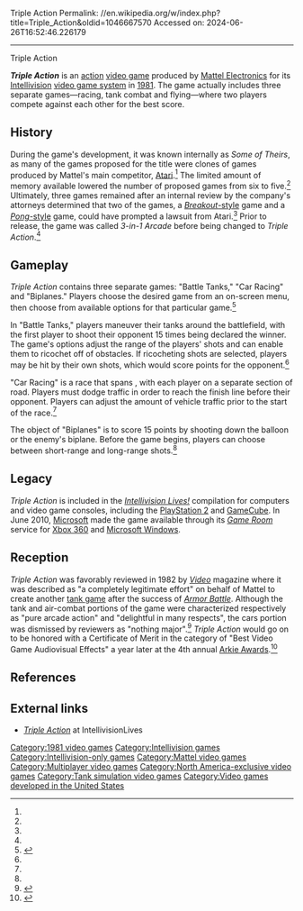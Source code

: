 Triple Action
Permalink: //en.wikipedia.org/w/index.php?title=Triple_Action&oldid=1046667570
Accessed on: 2024-06-26T16:52:46.226179



------
Triple Action
{{Infobox video game
| title = Triple Action 
| image = Triple Action cover.jpg
| caption= 
| developer = [[Mattel]]
| publisher = Mattel
| designer = Rich O'Keefe<ref name="INTVlives">{{cite web|url=http://www.intellivisiongames.com/gamepage.php?gameId=106|title=Triple Action|work=IntellivisionLives.com|access-date=2010-06-18|url-status=dead|archive-url=https://web.archive.org/web/20100210231352/http://www.intellivisiongames.com/gamepage.php?gameId=106|archive-date=2010-02-10}}</ref>
| engine =
| released = {{vgrelease|NA|October 15, 1981<ref>{{Cite web|url=https://history.blueskyrangers.com/mattelelectronics/games/tripleaction.html|title = Triple Action}}</ref>}}
| genre = [[Action game|Action]]
| modes = [[Multiplayer video game|Multiplayer]]
| platforms = [[Intellivision]]
}}

'''''Triple Action''''' is an [[Action game|action]] [[video game]] produced by [[Mattel|Mattel Electronics]] for its [[Intellivision]] [[gaming console|video game system]] in [[1981 in video gaming|1981]]. The game actually includes three separate games—racing, tank combat and flying—where two players compete against each other for the best score.

==History==
During the game's development, it was known internally as ''Some of Theirs'', as many of the games proposed for the title were clones of games produced by Mattel's main competitor, [[Atari, Inc.|Atari]].<ref name="INTVlives"/> The limited amount of memory available lowered the number of proposed games from six to five.<ref name="INTVlives"/> Ultimately, three games remained after an internal review by the company's attorneys determined that two of the games, a [[Breakout (video game)|''Breakout''-style]] game and a [[Pong|''Pong''-style]] game, could have prompted a lawsuit from Atari.<ref name="INTVlives"/> Prior to release, the game was called ''3-in-1 Arcade'' before being changed to ''Triple Action''.<ref name="INTVlives"/>

==Gameplay==
''Triple Action'' contains three separate games: "Battle Tanks," "Car Racing" and "Biplanes." Players choose the desired game from an on-screen menu, then choose from available options for that particular game.<ref name="TAInst">{{cite web|url=http://www.intellivisiongames.com/bluesky/games/instructions/action/3action.txt|title=Triple Action Instructions|work=IntellivisionLives.com|access-date=2010-06-18}}</ref>

In "Battle Tanks," players maneuver their tanks around the battlefield, with the first player to shoot their opponent 15 times being declared the winner. The game's options adjust the range of the players' shots and can enable them to ricochet off of obstacles. If ricocheting shots are selected, players may be hit by their own shots, which would score points for the opponent.<ref name="TAInst"/>

"Car Racing" is a race that spans {{convert|100|mi|km}}, with each player on a separate section of road. Players must dodge traffic in order to reach the finish line before their opponent. Players can adjust the amount of vehicle traffic prior to the start of the race.<ref name="TAInst"/>

The object of "Biplanes" is to score 15 points by shooting down the balloon or the enemy's biplane. Before the game begins, players can choose between short-range and long-range shots.<ref name="TAInst"/>

==Legacy==
''Triple Action'' is included in the ''[[Intellivision Lives!]]'' compilation for computers and video game consoles, including the [[PlayStation 2]] and [[GameCube]]. In June 2010, [[Microsoft]] made the game available through its ''[[Game Room]]'' service for [[Xbox 360]] and [[Microsoft Windows]].

==Reception==
''Triple Action'' was favorably reviewed in 1982 by ''[[Video (magazine)|Video]]'' magazine where it was described as "a completely legitimate effort" on behalf of Mattel to create another [[tank game]] after the success of ''[[Armor Battle]]''. Although the tank and air-combat portions of the game were characterized respectively as "pure arcade action" and "delightful in many respects", the cars portion was dismissed by reviewers as "nothing major".<ref>{{cite journal |last1= Kunkel |first1= Bill |author-link1= Bill Kunkel (gaming)|last2= Katz |first2= Arnie |author-link2= Arnie Katz|date= March 1982 |title= Arcade Alley: Mixed Reviews for Intellivision |journal= [[Video (magazine)|Video]]|publisher= Reese Communications|volume= 5|issue= 12|pages= 40–42|issn= 0147-8907}}</ref>{{rp|42}} ''Triple Action'' would go on to be honored with a Certificate of Merit in the category of "Best Video Game Audiovisual Effects" a year later at the 4th annual [[Arkie Awards]].<ref>{{cite journal |last1= Kunkel |first1= Bill |author-link1= Bill Kunkel (gaming)|last2= Katz |first2= Arnie |author-link2= Arnie Katz|date= February 1983 |title= Arcade Alley: The Fourth Annual Arcade Awards |journal= [[Video (magazine)|Video]]|publisher= Reese Communications|volume= 6|issue= 11|pages= 30, 108|issn= 0147-8907}}</ref>{{rp|108}}

==References==
{{reflist}}

==External links==
* [https://web.archive.org/web/20100210231352/http://www.intellivisiongames.com/gamepage.php?gameId=106 ''Triple Action''] at IntellivisionLives

[[Category:1981 video games]]
[[Category:Intellivision games]]
[[Category:Intellivision-only games]]
[[Category:Mattel video games]]
[[Category:Multiplayer video games]]
[[Category:North America-exclusive video games]]
[[Category:Tank simulation video games]]
[[Category:Video games developed in the United States]]
